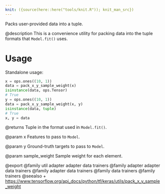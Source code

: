 ```yaml
---
knit: ({source(here::here("tools/knit.R")); knit_man_src})
---
```

Packs user-provided data into a tuple.

@description
This is a convenience utility for packing data into the tuple formats
that `Model.fit()` uses.

# Usage
Standalone usage:

```python
x = ops.ones((10, 1))
data = pack_x_y_sample_weight(x)
isinstance(data, ops.Tensor)
# True
y = ops.ones((10, 1))
data = pack_x_y_sample_weight(x, y)
isinstance(data, tuple)
# True
x, y = data
```

@returns
    Tuple in the format used in `Model.fit()`.

@param x
Features to pass to `Model`.

@param y
Ground-truth targets to pass to `Model`.

@param sample_weight
Sample weight for each element.

@export
@family util adapter adapter data trainers
@family adapter adapter data trainers
@family adapter data trainers
@family data trainers
@family trainers
@seealso
+ <https://www.tensorflow.org/api_docs/python/tf/keras/utils/pack_x_y_sample_weight>

